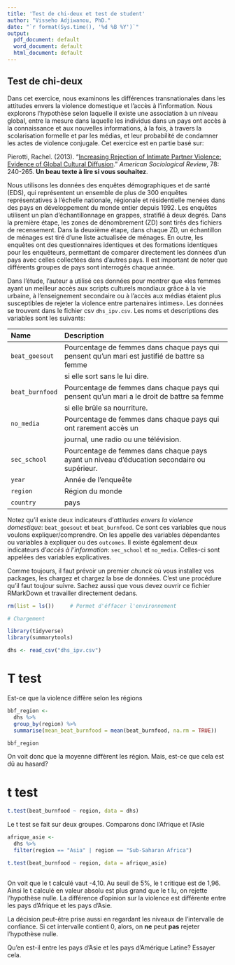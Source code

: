 ```yaml
---
title: 'Test de chi-deux et test de student'
author: "Visseho Adjiwanou, PhD."
date: "`r format(Sys.time(), '%d %B %Y')`"
output:
  pdf_document: default
  word_document: default
  html_document: default
---
```



## Test de chi-deux

Dans cet exercice, nous examinons les différences transnationales dans les attitudes envers la violence domestique et l'accès à l'information. Nous explorons l’hypothèse selon laquelle il existe une association à un niveau global, entre la mesure dans laquelle les individus dans un pays ont accès à la connaissance et aux nouvelles informations, à la fois, à travers la scolarisation formelle et par les médias, et leur probabilité de condamner les actes de violence conjugale. Cet exercice est en partie basé sur:

Pierotti, Rachel. (2013). "[Increasing Rejection of Intimate Partner Violence: Evidence of Global Cultural Diffusion](http://dx.doi.org/10.1177/0003122413480363)." *American Sociological Review*, 78: 240-265. **Un beau texte à lire si vous souhaitez**.

Nous utilisons les données des enquêtes démographiques et de santé (EDS), qui représentent un ensemble de plus de 300 enquêtes représentatives à l'échelle nationale, régionale et résidentielle menées dans des pays en développement du monde entier depuis 1992. Les enquêtes utilisent un plan d'échantillonnage en grappes, stratifié à deux degrés. Dans la première étape, les zones de dénombrement (ZD) sont tirés des fichiers de recensement. Dans la deuxième étape, dans chaque ZD, un échantillon de ménages est tiré d’une liste actualisée de ménages. En outre, les enquêtes ont des questionnaires identiques et des formations identiques pour les enquêteurs, permettant de comparer directement les données d'un pays avec celles collectées dans d'autres pays. Il est important de noter que différents groupes de pays sont interrogés chaque année.

Dans l'étude, l'auteur a utilisé ces données pour montrer que «les femmes ayant un meilleur accès aux scripts culturels mondiaux grâce à la vie urbaine, à l'enseignement secondaire ou à l'accès aux médias étaient plus susceptibles de rejeter la violence entre partenaires intimes». Les données se trouvent dans le fichier csv `dhs_ipv.csv`. Les noms et descriptions des variables sont les suivants:


Name             Description
---------------  ---------------------------------------------------------
`beat_goesout`     Pourcentage de femmes dans chaque pays qui pensent qu'un mari est justifié de battre sa femme
                 si elle sort sans le lui dire. 
`beat_burnfood`    Pourcentage de femmes dans chaque pays qui pensent qu'un mari a                                le droit de battre sa femme
                 si elle brûle sa nourriture.  
`no_media`         Pourcentage de femmes dans chaque pays qui ont rarement accès un 
                 journal, une radio ou une télévision.
`sec_school`       Pourcentage de femmes dans chaque pays ayant un niveau d'éducation                             secondaire ou supérieur.
`year`             Année de l'enqueête
`region`           Région du monde
`country`          pays


Notez qu'il existe deux indicateurs d'*attitudes envers la violence domestique*: `beat_goesout` et `beat_burnfood`. Ce sont ces variables que nous voulons expliquer/comprendre. On les appelle des variables dépendantes ou variables à expliquer ou des `outcomes`. Il existe également deux indicateurs d'*accès à l'information*: `sec_school` et `no_media`. Celles-ci sont appelées des variables explicatives.

Comme toujours, il faut prévoir un premier *chunck* où vous installez vos packages, les chargez et chargez la bse de données. C'est une procédure qu'il faut toujour suivre. Sachez aussi que vous devez ouvrir ce fichier RMarkDown et travailler directement dedans.


```r
rm(list = ls())     # Permet d'éffacer l'environnement

# Chargement 

library(tidyverse)
library(summarytools)

dhs <- read_csv("dhs_ipv.csv")

```


# T test
Est-ce que la violence diffère selon les régions



```r

bbf_region <-
  dhs %>% 
  group_by(region) %>% 
  summarise(mean_beat_burnfood = mean(beat_burnfood, na.rm = TRUE))

bbf_region

```
On voit donc que la moyenne diffèrent les région. Mais, est-ce que cela est dû au hasard?

# t test

```r

t.test(beat_burnfood ~ region, data = dhs)

```

Le t test se fait sur deux groupes. Comparons donc l'Afrique et l'Asie

```r

afrique_asie <-
  dhs %>% 
  filter(region == "Asia" | region == "Sub-Saharan Africa")

t.test(beat_burnfood ~ region, data = afrique_asie)
  
```

On voit que le t calculé vaut -4,10. Au seuil de 5%, le t critique est de 1,96.
Ainsi le t calculé en valeur absolu est plus grand que le t lu, on rejette l'hypothèse nulle. La différence d'opinion sur la violence est différente entre les pays d'Afrique et les pays d'Asie.

La décision peut-être prise aussi en regardant les niveaux de l'intervalle de confiance. Si cet intervalle contient 0, alors, on **ne** peut **pas** rejeter l'hypothèse nulle.

Qu'en est-il entre les pays d'Asie et les pays d'Amérique Latine? Essayer cela.
